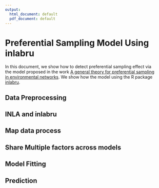 ```yaml
---
output:
  html_document: default
  pdf_document: default
---
```


# Preferential Sampling Model Using inlabru

In this document, we show how to detect preferential sampling effect via the model proposed in the 
work [A general theory for preferential sampling in environmental networks](https://projecteuclid.org/journals/annals-of-applied-statistics/volume-13/issue-4/A-general-theory-for-preferential-sampling-in-environmental-networks/10.1214/19-AOAS1288.full). We show how the model using the R package [inlabru](https://inlabru-org.github.io/inlabru/).

## Data Preprocessing


## INLA and inlabru


## Map data process


## Share Multiple factors across models


## Model Fitting


## Prediction

